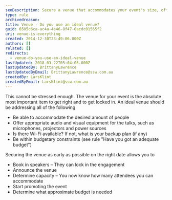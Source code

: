 ```yaml
---
seoDescription: Secure a venue that accommodates your event's size, offers necessary equipment and stays within budget to ensure a successful and well-planned event.
type: rule
archivedreason:
title: Venue - Do you use an ideal venue?
guid: 6505c6ca-ac4a-4e46-8f47-0acdc01565f2
uri: venue-is-everything
created: 2014-12-30T23:49:06.000Z
authors: []
related: []
redirects:
  - venue-do-you-use-an-ideal-venue
lastUpdated: 2018-03-22T05:04:05.000Z
lastUpdatedBy: BrittanyLawrence
lastUpdatedByEmail: BrittanyLawrence@ssw.com.au
createdBy: LarsKlint
createdByEmail: LarsKlint@ssw.com.au
---
```


This cannot be stressed enough. The venue for your event is the absolute most important item to get right and to get locked in.
An ideal venue should be addressing all of the following

- Be able to accommodate the desired amount of people
- Offer appropriate audio and visual equipment for the talks, such as microphones, projectors and power sources
- Is there Wi-Fi available? If not, what is your backup plan (if any)
- Be within budgetary constraints (see rule "Have you got an adequate budget")

Securing the venue as early as possible on the right date allows you to

- Book in speakers – They can lock in the engagement
- Announce the venue
- Determine capacity – You now know how many attendees you can accommodate
- Start promoting the event
- Determine what approximate budget is needed
